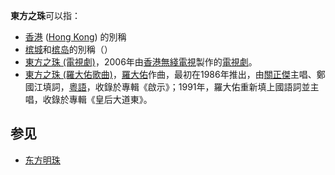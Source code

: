 '''東方之珠'''可以指：
*[[香港|香港]] ([[Hong_Kong|Hong Kong]]) 的別稱
*[[槟城|槟城]]和[[槟岛|槟岛]]的別稱（{{lang-ms|Mutiara Timur}}）
*[[東方之珠_(電視劇)|東方之珠 (電視劇)]]，2006年由[[香港無綫電視|香港無綫電視]]製作的[[電視劇|電視劇]]。
*[[東方之珠_(羅大佑歌曲)|東方之珠 (羅大佑歌曲)]]，[[羅大佑|羅大佑]]作曲，最初在1986年推出，由[[關正傑|關正傑]]主唱、鄭國江填詞，[[粵語|粵語]]，收錄於專輯《啟示》；1991年，羅大佑重新填上國語詞並主唱，收錄於專輯《皇后大道東》。

==参见==
* [[东方明珠|东方明珠]]

{{消歧義|D|Cat=四字消歧义}}